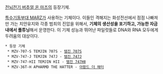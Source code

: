 [[전뇌전기 버추얼 온 마즈]]의 등장기체.

[[특수기동부대 MARZ]]가 사용하는 기체이다. 이들인 격해지는 화성전선에서 점점 나빠져만 가는 치안유지와 각종 범죄의 진압을 위해서, '''기체의 생산성을 포기하고, 가능한 자금내에서 풀튜닝'''해서 운영한다. 이 기체 성능과 뛰어난 파일럿들로 DNA와 RNA 모두에게 두려움의 대상이다.

 * 등장 기체
  * MZV-707-S TEMJIN 707S - [[템진 707S]]
  * MZV-747-J TEMJIN 747J - [[템진 747J]]
  * MZV-747-HII TEMJIN HII - [[템진 747HⅡ]]
  * MZV-36T-H APHARMD THE HATTER - [[아팜드 더 해터]]
